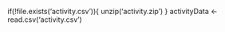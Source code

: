 if(!file.exists('activity.csv')){
  unzip('activity.zip')
}
activityData <- read.csv('activity.csv')